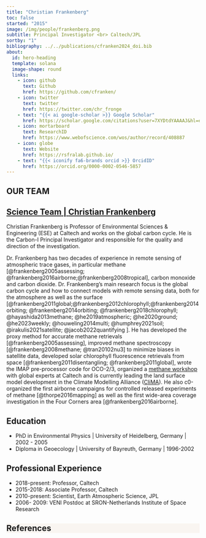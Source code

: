 ```yaml
---
title: "Christian Frankenberg"
toc: false
started: "2015"
image: /img/people/frankenberg.png
subtitle: Principal Investigator <br> Caltech/JPL
sortby: "1"
bibliography: ../../publications/cfranken2024_doi.bib
about:
  id: hero-heading
  template: solana
  image-shape: round
  links:
    - icon: github
      text: Github
      href: https://github.com/cfranken/
    - icon: twitter
      text: twitter
      href: https://twitter.com/chr_fronge
    - text: "{{< ai google-scholar >}} Google Scholar"
      href: https://scholar.google.com/citations?user=7XYDtdYAAAAJ&hl=en 
    - icon: mortarboard
      text: ResearchID
      href: https://www.webofscience.com/wos/author/record/408887
    - icon: globe
      text: Website
      href: https://rsfralab.github.io/
    - text: "{{< iconify fa6-brands orcid >}} OrcidID"
      href: https://orcid.org/0000-0002-0546-5857 
---
```


:::: {.hero .hero-about}
::: {.container}
# **OUR TEAM**
:::
::::

::::: {.container} 

:::: {.team-header}
## [**Science Team** | **Christian Frankenberg**](../../team.qmd#science-team)
::::

:::: {#hero-heading}
::: {.about-contents .px-5} 
<!-- .about-contents contains only the paragraph content below, not the title or image -->
Christian Frankenberg is Professor of Environmental Sciences & Engineering (ESE) at Caltech and works on the global carbon cycle. He is the Carbon-I Principal Investigator and responsible for the quality and direction of the investigation. 

Dr. Frankenberg has two decades of experience in remote sensing of atmospheric trace gases, in particular methane [@frankenberg2005assessing; @frankenberg2016airborne;@frankenberg2008tropical], carbon monoxide and carbon dioxide. Dr. Frankenberg’s main research focus is the global carbon cycle and how to connect models with remote sensing data, both for the atmosphere as well as the surface [@frankenberg2011global;@frankenberg2012chlorophyll;@frankenberg2014orbiting; @frankenberg2014orbiting; @frankenberg2018chlorophyll; @hayashida2013methane;  @he2019atmospheric; @he2020ground; @he2023weekly; @houweling2014multi; @humphrey2021soil; @irakulis2021satellite; @jacob2022quantifying ]. He has developed the proxy method for accurate methane retrievals [@frankenberg2005assessing], improved methane spectroscopy [@frankenberg2008methane; @tran20102nu3] to minimize biases in satellite data, developed solar chlorophyll fluorescence retrievals from space [@frankenberg2011disentangling; @frankenberg2011global], wrote the IMAP pre-processor code for OCO-2/3, organized a [methane workshop](https://www.workshop.caltech.edu/methane/presentations.html) with global experts at Caltech and is currently leading the land surface model development in the Climate Modelling Alliance ([CliMA](https://www.workshop.caltech.edu/methane/presentations.html)). He also c0-organized the first airborne campaigns for controlled released experiments of methane [@thorpe2016mapping] as well as the first wide-area coverage investigation in the Four Corners area [@frankenberg2016airborne]. 

## Education

- PhD in Environmental Physics | University of Heidelberg, Germany | 2002 -  2005
- Diploma in Geoecology | University of Bayreuth, Germany  | 1996-2002  

## Professional Experience

- 2018-present: Professor, 	Caltech 
- 2015-2018: Associate Professor, 	Caltech 
- 2010-present: Scientist, 	Earth Atmospheric Science, JPL 
- 2006- 2009:	VENI Postdoc at SRON-Netherlands Institute of Space Research

:::
::::
:::::

:::::{.wrapper style="background-color:#F9F5F1"}
:::{.container .px-5}
## References {.border-0}

::: {#refs .pb-5 .pt-2}
:::
::::
:::::

```{=html}
<script>
  document.addEventListener("DOMContentLoaded", function () {
    const titleBlock = document.querySelector(".quarto-title-block");
    const image = document.querySelector(".about-image");

    const title = document.querySelector('.quarto-title');
    const logos = document.querySelector('.about-links');

    //place images into titleBlock area
    if (titleBlock && image) {
      titleBlock.insertBefore(image, titleBlock.firstChild);
    }

    //place logos into title area
    if (title && logos) {
      title.appendChild(logos);
    }
  });
</script>
```